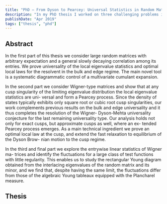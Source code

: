 ```yaml
---
title: "PhD – From Dyson to Pearcey: Universal Statistics in Random Matrix Theory"
description: "In my PhD thesis I worked on three challenging problems in random matrix theory: (1) Universality of random matrices with correlated entries, (2) Pearcey-kernel universality at cusp points, and (3) entrywise linear statistics and Young tableaux."
publishDate: "Apr 2019"
tags: ["thesis", "phd"]
---
```



## Abstract

In the first part of this thesis we consider large random matrices with arbitrary
expectation and a general slowly decaying correlation among its entries. We prove
universality of the local eigenvalue statistics and optimal local laws for the resolvent in
the bulk and edge regime. The main novel tool is a systematic diagrammatic control of
a multivariate cumulant expansion.

In the second part we consider Wigner-type matrices and show that at any cusp
singularity of the limiting eigenvalue distribution the local eigenvalue statistics are uni-
versal and form a Pearcey process. Since the density of states typically exhibits only
square root or cubic root cusp singularities, our work complements previous results on
the bulk and edge universality and it thus completes the resolution of the Wigner-
Dyson-Mehta universality conjecture for the last remaining universality type. Our
analysis holds not only for exact cusps, but approximate cusps as well, where an ex-
tended Pearcey process emerges. As a main technical ingredient we prove an optimal
local law at the cusp, and extend the fast relaxation to equilibrium of the Dyson Brow-
nian motion to the cusp regime.

In the third and final part we explore the entrywise linear statistics of Wigner ma-
trices and identify the fluctuations for a large class of test functions with little regularity.
This enables us to study the rectangular Young diagram obtained from the interlacing
eigenvalues of the random matrix and its minor, and we find that, despite having the
same limit, the fluctuations differ from those of the algebraic Young tableaux equipped
with the Plancharel measure.

## Thesis

<PDFViewer url={thesis} filename="thesis.pdf" embedMode="" class="h-[60rem] w-[100%]" />
